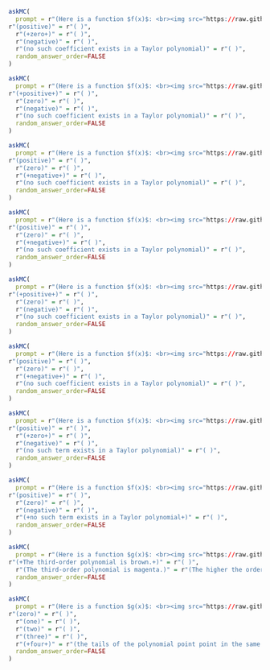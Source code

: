 

```r
askMC(
  prompt = r"(Here is a function $f(x)$: <br><img src="https://raw.githubusercontent.com/dtkaplan/Zdrill/main/inst/Polynomials/poly-01.png"><br> In the Taylor polynomial approximation to $f(x)$ centered at $x=-2$, what will be the sign of the coefficient on the first-order term. Choose the best answer.  )",
r"(positive)" = r"( )",
  r"(+zero+)" = r"( )",
  r"(negative)" = r"( )",
  r"(no such coefficient exists in a Taylor polynomial)" = r"( )",
  random_answer_order=FALSE
)
```



```r
askMC(
  prompt = r"(Here is a function $f(x)$: <br><img src="https://raw.githubusercontent.com/dtkaplan/Zdrill/main/inst/Polynomials/poly-01.png"><br> In the Taylor polynomial approximation to $f(x)$ centered at $x=1$, what will be the sign of the coefficient on the first-order term. Choose the best answer.  )",
r"(+positive+)" = r"( )",
  r"(zero)" = r"( )",
  r"(negative)" = r"( )",
  r"(no such coefficient exists in a Taylor polynomial)" = r"( )",
  random_answer_order=FALSE
)
```



```r
askMC(
  prompt = r"(Here is a function $f(x)$: <br><img src="https://raw.githubusercontent.com/dtkaplan/Zdrill/main/inst/Polynomials/poly-01.png"><br> In the Taylor polynomial approximation to $f(x)$ centered at $x=1$, what will be the sign of the coefficient on the second-order term. Choose the best answer.  )",
r"(positive)" = r"( )",
  r"(zero)" = r"( )",
  r"(+negative+)" = r"( )",
  r"(no such coefficient exists in a Taylor polynomial)" = r"( )",
  random_answer_order=FALSE
)
```



```r
askMC(
  prompt = r"(Here is a function $f(x)$: <br><img src="https://raw.githubusercontent.com/dtkaplan/Zdrill/main/inst/Polynomials/poly-01.png"><br> In the Taylor polynomial approximation to $f(x)$ centered at $x=-4$, what will be the sign of the coefficient on the first-order term. Choose the best answer.  )",
r"(positive)" = r"( )",
  r"(zero)" = r"( )",
  r"(+negative+)" = r"( )",
  r"(no such coefficient exists in a Taylor polynomial)" = r"( )",
  random_answer_order=FALSE
)
```



```r
askMC(
  prompt = r"(Here is a function $f(x)$: <br><img src="https://raw.githubusercontent.com/dtkaplan/Zdrill/main/inst/Polynomials/poly-01.png"><br> In the Taylor polynomial approximation to $f(x)$ centered at $x=4$, what will be the sign of the coefficient on the second-order term. Choose the best answer.  )",
r"(+positive+)" = r"( )",
  r"(zero)" = r"( )",
  r"(negative)" = r"( )",
  r"(no such coefficient exists in a Taylor polynomial)" = r"( )",
  random_answer_order=FALSE
)
```



```r
askMC(
  prompt = r"(Here is a function $f(x)$: <br><img src="https://raw.githubusercontent.com/dtkaplan/Zdrill/main/inst/Polynomials/poly-01.png"><br> In the Taylor polynomial approximation to $f(x)$ centered at $x=4$, what will be the sign of the coefficient on the constant (zeroth-order) term. Choose the best answer.  )",
r"(positive)" = r"( )",
  r"(zero)" = r"( )",
  r"(+negative+)" = r"( )",
  r"(no such coefficient exists in a Taylor polynomial)" = r"( )",
  random_answer_order=FALSE
)
```



```r
askMC(
  prompt = r"(Here is a function $f(x)$: <br><img src="https://raw.githubusercontent.com/dtkaplan/Zdrill/main/inst/Polynomials/poly-01.png"><br> In the Taylor polynomial approximation to $f(x)$ centered at $x=3$, what will be the sign of the coefficient on the second-order term. Choose the best answer.  )",
r"(positive)" = r"( )",
  r"(+zero+)" = r"( )",
  r"(negative)" = r"( )",
  r"(no such term exists in a Taylor polynomial)" = r"( )",
  random_answer_order=FALSE
)
```



```r
askMC(
  prompt = r"(Here is a function $f(x)$: <br><img src="https://raw.githubusercontent.com/dtkaplan/Zdrill/main/inst/Polynomials/poly-01.png"><br> In the Taylor polynomial approximation to $f(x)$ centered at $x=0$, what will be the sign of the coefficient on the reciprocal term. Choose the best answer.  )",
r"(positive)" = r"( )",
  r"(zero)" = r"( )",
  r"(negative)" = r"( )",
  r"(+no such term exists in a Taylor polynomial+)" = r"( )",
  random_answer_order=FALSE
)
```



```r
askMC(
  prompt = r"(Here is a function $g(x)$: <br><img src="https://raw.githubusercontent.com/dtkaplan/Zdrill/main/inst/Polynomials/poly-03.png"><br> Two Taylor polynomials, centered on the same $x$ are shown. One is fifth-order, the other is third-order. Which is which?  )",
r"(+The third-order polynomial is brown.+)" = r"( )",
  r"(The third-order polynomial is magenta.)" = r"(The higher the order of the polynomial, the further away from the center it remains a good approximation to the function. The brown polynomial drifts away from the function before the magenta polynomial.)",
  random_answer_order=FALSE
)
```



```r
askMC(
  prompt = r"(Here is a function $g(x)$: <br><img src="https://raw.githubusercontent.com/dtkaplan/Zdrill/main/inst/Polynomials/poly-02.png"><br> with a Taylor polynomial shown in magenta. What is the order of the polynomial?  )",
r"(zero)" = r"( )",
  r"(one)" = r"( )",
  r"(two)" = r"( )",
  r"(three)" = r"( )",
  r"(+four+)" = r"(the tails of the polynomial point point in the same direction and there are three wiggles visible.)",
  random_answer_order=FALSE
)
```
